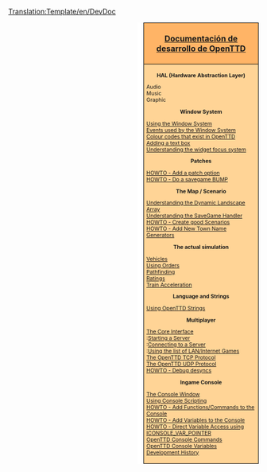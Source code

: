 <noinclude>[[Translation:Template/en/DevDoc]]{{en/-}}</noinclude><div style="float:right; padding-left:12px; background:#ffffff;">
<div style="width:220px; border:1px solid #000000; background:#ffb466; padding:5px; -moz-border-radius-topleft:5px; -moz-border-radius-topright:5px; font-size: 12pt;">
<center><strong><font size="3">[[Main/en/Development|Documentación de desarrollo de OpenTTD]]</font></strong></center>
</div>
<div style="width:220px;  border:1px solid black; border-top-width: 0px; background:#ffd496; padding:5px; -moz-border-radius-bottomleft:5px; -moz-border-radius-bottomright:8px; font-size: 8pt;">
<center>'''HAL (Hardware Abstraction Layer)'''</center>
Audio<br/>
Music<br/>
Graphic

<center>'''Window System'''</center>
[[Main/en/OpenTTDDevBlackBook/Window/UseWindows|Using the Window System]]<br/>
[[Main/en/OpenTTDDevBlackBook/Window/WindowEvents|Events used by the Window System]]<br/>
[[Main/en/OpenTTDDevBlackBook/Window/Colours|Colour codes that exist in OpenTTD]]<br/>
[[Main/en/OpenTTDDevBlackBook/Window/TextEdit|Adding a text box]]<br/>
[[Main/en/OpenTTDDevBlackBook/Window/WidgetFocus|Understanding the widget focus system]]<br/>

<center>'''Patches'''</center>
[[Main/en/OpenTTDDevBlackBook/Settings/AddSetting|HOWTO - Add a patch option]]<br/>
[[Main/en/OpenTTDDevBlackBook/Settings/CreateSavegame|HOWTO - Do a savegame BUMP]]<br/>

<center>'''The Map / Scenario'''</center>
[[Main/en/OpenTTDDevBlackBook/Map/MapArray|Understanding the Dynamic Landscape Array]]<br/>
[[Main/en/OpenTTDDevBlackBook/Map/SaveGame|Understanding the SaveGame Handler]]<br/>
[[Main/en/OpenTTDDevBlackBook/Map/CreatingScenarios|HOWTO - Create good Scenarios]]<br/>
[[Main/en/OpenTTDDevBlackBook/Map/Town Names|HOWTO - Add New Town Name Generators]]

<center>'''The actual simulation'''</center>
[[Main/en/OpenTTDDevBlackBook/Simulation/Vehicles|Vehicles]]<br/>
[[Main/en/OpenTTDDevBlackBook/Simulation/Orders|Using Orders]]<br/>
[[Main/en/OpenTTDDevBlackBook/Simulation/Pathfinding|Pathfinding]]<br/>
[[Main/en/OpenTTDDevBlackBook/Simulation/Ratings|Ratings]]<br/>
[[Main/en/OpenTTDDevBlackBook/Simulation/Train Acceleration|Train Acceleration]]

<center>'''Language and Strings'''</center>
[[Main/en/Strings|Using OpenTTD Strings]]

<center>'''Multiplayer'''</center>
[[Main/en/OpenTTDDevBlackBook/Network/Core|The Core Interface]]<br/>
:[[Main/en/OpenTTDDevBlackBook/Network/Core/StartServer|Starting a Server]]<br/>
:[[Main/en/OpenTTDDevBlackBook/Network/Core/ConnectGame|Connecting to a Server]]<br/>
:[[Main/en/OpenTTDDevBlackBook/Network/Core/SearchGame|Using the list of LAN/Internet Games]]<br/>
[[Main/en/OpenTTDDevBlackBook/Network/TCP|The OpenTTD TCP Protocol]]<br/>
[[Main/en/OpenTTDDevBlackBook/Network/UDP|The OpenTTD UDP Protocol]]<br/>
[[Main/en/OpenTTDDevBlackBook/Network/Desync debugging|HOWTO - Debug desyncs]]

<center>'''Ingame Console'''</center>
[[Main/en/OpenTTDDevBlackBook/IConsole/Window|The Console Window]]<br/>
[[Main/en/OpenTTDDevBlackBook/IConsole/Scripting|Using Console Scripting]]<br/>
[[Main/en/OpenTTDDevBlackBook/IConsole/AddFunctions|HOWTO - Add Functions/Commands to the Console]]<br/>
[[Main/en/OpenTTDDevBlackBook/IConsole/AddVariables|HOWTO - Add Variables to the Console]]<br/>
[[Main/en/OpenTTDDevBlackBook/IConsole/AddFunctionsExt|HOWTO - Direct Variable Access using ICONSOLE_VAR_POINTER]]<br/>
[[Main/en/OpenTTDDevBlackBook/IConsole/Console Commands|OpenTTD Console Commands]]<br/>
[[Main/en/OpenTTDDevBlackBook/IConsole/Console Variables|OpenTTD Console Variables]]<br/>
[[Main/en/OpenTTDDevBlackBook/IConsole/History|Development History]]

</div>
</div>